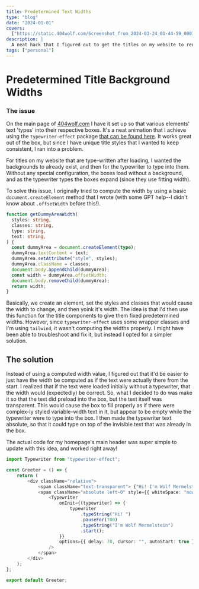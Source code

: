 ```yaml
---
title: Predetermined Text Widths
type: "blog"
date: "2024-01-01"
covers:
  ["https://static.404wolf.com/Screenshot_from_2024-03-24_01-44-59_0001.png"]
description: |
  A neat hack that I figured out to get the titles on my website to render in a very specific way. Many titles on my homepage fill in automatically with a typewriter animation. Instead of the titles rendering where their darker background grows wider as the typewriter types, which was the default since I was using fitting width, I found a hack to get the widths to be correct to the size that the text would end up being on the initial load.
tags: ["personal"]
---
```


# Predetermined Title Background Widths

### The issue

On the main page of [404wolf.com](https://404wolf.com) I have it set up so that various elements' text 'types' into their respective boxes. It's a neat animation that I achieve using the `typewriter-effect` package [that can be found here](https://www.npmjs.com/package/typewriter-effect). It works great out of the box, but since I have unique title styles that I wanted to keep consistent, I ran into a problem.

For titles on my website that are type-written after loading, I wanted the backgrounds to already exist, and then for the typewriter to type into them. Without any special configuration, the boxes load without a background, and as the typewriter types the boxes expand (since they use fitting width).

To solve this issue, I originally tried to compute the width by using a basic `document.createElement` method that I wrote (with some GPT help--I didn't know about `.offsetWidth` before this!).

```ts
function getDummyAreaWidth(
  styles: string,
  classes: string,
  type: string,
  text: string,
) {
  const dummyArea = document.createElement(type);
  dummyArea.textContent = text;
  dummyArea.setAttribute("style", styles);
  dummyArea.className = classes;
  document.body.appendChild(dummyArea);
  const width = dummyArea.offsetWidth;
  document.body.removeChild(dummyArea);
  return width;
}
```

Basically, we create an element, set the styles and classes that would cause the width to change, and then yoink it's width. The idea is that I'd then use this function for the title components to give them fixed predetermined widths. However, since `typewriter-effect` uses some wrapper classes and I'm using `tailwind`, it wasn't computing the widths properly. I might have been able to troubleshoot and fix it, but instead I opted for a simpler solution.

## The solution

Instead of using a computed width value, I figured out that it'd be easier to just have the width be computed as if the text were actually there from the start. I realized that if the text were loaded initially without a typewriter, that the width would (expectedly) be correct. So, what I decided to do was make it so that the text did preload into the box, but the text itself was transparent. This would cause the box to fill properly as if there were complex-ly styled variable-width text in it, but appear to be empty while the typewriter were to type into the box. I then made the typewriter text absolute, so that it could type on top of the invisible text that was already in the box.

The actual code for my homepage's main header was super simple to update with this idea, and worked right away!

```ts
import Typewriter from "typewriter-effect";

const Greeter = () => {
    return (
        <div className="relative">
            <span className="text-transparent"> {"Hi! I'm Wolf Mermelstein"} </span>
            <span className="absolute left-0" style={{ whiteSpace: "nowrap" }}>
                <Typewriter
                    onInit={(typewriter) => {
                        typewriter
                            .typeString("Hi! ")
                            .pauseFor(700)
                            .typeString("I'm Wolf Mermelstein")
                            .start();
                    }}
                    options={{ delay: 70, cursor: "", autoStart: true }}
                />
            </span>
        </div>
    );
};

export default Greeter;
```
